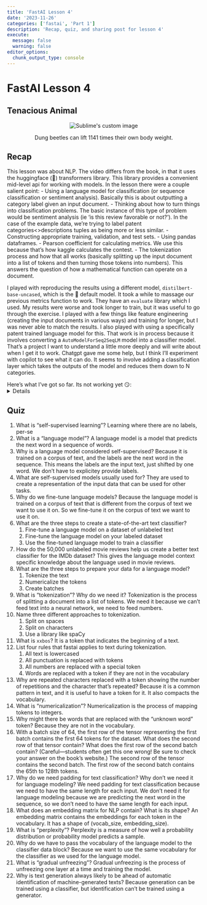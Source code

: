 ```yaml
---
title: 'FastAI Lesson 4'
date: '2023-11-26'
categories: ['fastai', 'Part 1']
description: 'Recap, quiz, and sharing post for lesson 4'
execute: 
  message: false
  warning: false
editor_options: 
  chunk_output_type: console
---
```


# FastAI Lesson 4

## Tenacious Animal

<p align="center">
  <img src="dung_beetle.jpg" alt="Sublime's custom image"/>
  <figcaption align="center">Dung beetles can lift 1141 times their own body weight.</figcaption>
</p>

## Recap
This lesson was about NLP. The video differs from the book, in that it uses the huggingface (🤗) transformers library. This library provides a convenient mid-level api for working with models.
In the lesson there were a couple salient point:
- Using a language model for classification (or sequence classification or sentiment analysis). Basically this is about outputting a category label given an input document.
- Thinking about how to turn things into classification problems. The basic instance of this type of problem would be sentiment analysis (ie 'is this review favorable or not?'). In the case of the example data, we're trying to label patent categories<>descriptions tuples as being more or less similar. 
- Constructing appropriate training, validation, and test sets.
- Using pandas dataframes. 
- Pearson coefficient for calculating metrics. We use this because that's how kaggle calculates the contest.
- The tokenization process and how that all works (basically splitting up the input document into a list of tokens and then turning those tokens into numbers). This answers the question of how a mathematical function can operate on a document.

I played with reproducing the results using a different model, `distilbert-base-uncased`, which is the 🤗 default model. It took a while to massage our previous metrics function to work. They have an `evaluate` library which I used. My results were worse and took longer to train, but it was useful to go through the exercise. I played with a few things like feature engineering (creating the input documents in various ways) and training for longer, but I was never able to match the results. I also played with using a specifically patent trained language model for this. That work is in process because it involves converting a `AutoModelForSeq2SeqLM` model into a classifier model. That's a project I want to understand a little more deeply and will write about when I get it to work. Chatgpt gave me some help, but I think I'll experiment with copilot to see what it can do. It seems to involve adding a classification layer which takes the outputs of the model and reduces them down to N categories.

Here's what I've got so far. Its not working yet 😏:
<details>
[Kaggle Notebook](https://www.kaggle.com/zanadar/hupd-patent-model-to-classifier)
</details>

## Quiz

1. What is "self-supervised learning"?
Learning where there are no labels, per-se
1. What is a "language model"?
A language model is a model that predicts the next word in a sequence of words.
1. Why is a language model considered self-supervised?
Because it is trained on a corpus of text, and the labels are the next word in the sequence. This means the labels are the input text, just shifted by one word. We don't have to explicitey provide labels.
1. What are self-supervised models usually used for?
They are used to create a representation of the input data that can be used for other tasks.
1. Why do we fine-tune language models?
Because the language model is trained on a corpus of text that is different from the corpus of text we want to use it on. So we fine-tune it on the corpus of text we want to use it on.
1. What are the three steps to create a state-of-the-art text classifier?
    1. Fine-tune a language model on a dataset of unlabeled text
    1. Fine-tune the language model on your labeled dataset
    1. Use the fine-tuned language model to train a classifier
1. How do the 50,000 unlabeled movie reviews help us create a better text classifier for the IMDb dataset?
This gives the language model context specific knowledge about the language used in movie reviews.
1. What are the three steps to prepare your data for a language model?
    1. Tokenize the text
    1. Numericalize the tokens
    1. Create batches
1. What is "tokenization"? Why do we need it?
Tokenization is the process of splitting a document into a list of tokens. We need it because we can't feed text into a neural network, we need to feed numbers.
1. Name three different approaches to tokenization.
    1. Split on spaces
    1. Split on characters
    1. Use a library like spaCy
1. What is `xxbos`?
It is a token that indicates the beginning of a text.
1. List four rules that fastai applies to text during tokenization.
    1. All text is lowercased
    1. All punctuation is replaced with tokens
    1. All numbers are replaced with a special token
    1. Words are replaced with a token if they are not in the vocabulary
1. Why are repeated characters replaced with a token showing the number of repetitions and the character that's repeated?
Because it is a common pattern in text, and it is useful to have a token for it. It also compacts the vocabulary.
1. What is "numericalization"?
Numericalization is the process of mapping tokens to integers.
1. Why might there be words that are replaced with the "unknown word" token?
Because they are not in the vocabulary.
1. With a batch size of 64, the first row of the tensor representing the first batch contains the first 64 tokens for the dataset. What does the second row of that tensor contain? What does the first row of the second batch contain? (Careful—students often get this one wrong! Be sure to check your answer on the book's website.)
The second row of the tensor contains the second batch. The first row of the second batch contains the 65th to 128th tokens.
1. Why do we need padding for text classification? Why don't we need it for language modeling?
We need padding for text classification because we need to have the same length for each input. We don't need it for language modeling because we are predicting the next word in the sequence, so we don't need to have the same length for each input.
1. What does an embedding matrix for NLP contain? What is its shape?
An embedding matrix contains the embeddings for each token in the vocabulary. It has a shape of (vocab_size, embedding_size).
1. What is "perplexity"?
Perplexity is a measure of how well a probability distribution or probability model predicts a sample.
1. Why do we have to pass the vocabulary of the language model to the classifier data block?
Because we want to use the same vocabulary for the classifier as we used for the language model.
1. What is "gradual unfreezing"?
Gradual unfreezing is the process of unfreezing one layer at a time and training the model.
1. Why is text generation always likely to be ahead of automatic identification of machine-generated texts?
Because generation can be trained using a classifier, but identification can't be trained using a generator.
